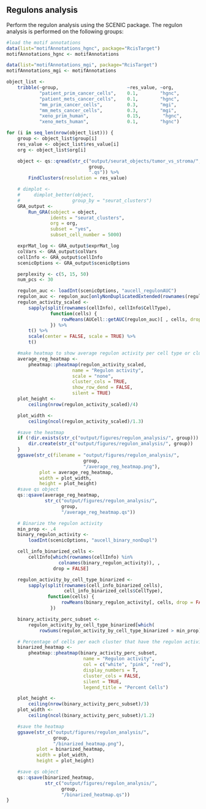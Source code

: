 
## Regulons analysis

Perform the regulon analysis using the SCENIC package. The regulon analysis is 
performed on the following groups:

```r
#load the motif annotations
data(list="motifAnnotations_hgnc", package="RcisTarget")
motifAnnotations_hgnc <- motifAnnotations

data(list="motifAnnotations_mgi", package="RcisTarget")
motifAnnotations_mgi <- motifAnnotations

object_list <-
    tribble(~group,                         ~res_value, ~org,
            "patient_prim_cancer_cells",    0.1,        "hgnc",
            "patient_mets_cancer_cells",    0.1,        "hgnc",
            "mm_prim_cancer_cells",         0.3,        "mgi",
            "mm_mets_cancer_cells",         0.3,        "mgi",
            "xeno_prim_human",              0.15,        "hgnc",
            "xeno_mets_human",              0.1,        "hgnc")

for (i in seq_len(nrow(object_list))) {
    group <- object_list$group[i]
    res_value <- object_list$res_value[i]
    org <- object_list$org[i]

    object <- qs::qread(str_c("output/seurat_objects/tumor_vs_stroma/",
                              group,
                              ".qs")) %>%
        FindClusters(resolution = res_value)

    # dimplot <- 
    #     dimplot_better(object,
    #                   group_by = "seurat_clusters")
    GRA_output <-
        Run_GRA(sobject = object,
                idents = "seurat_clusters",
                org = org,
                subset = "yes",
                subset_cell_number = 5000)

    exprMat_log <- GRA_output$exprMat_log
    colVars <- GRA_output$colVars
    cellInfo <- GRA_output$cellInfo
    scenicOptions <- GRA_output$scenicOptions

    perplexity <- c(5, 15, 50)
    num_pcs <- 30

    regulon_auc <- loadInt(scenicOptions, "aucell_regulonAUC")
    regulon_auc <- regulon_auc[onlyNonDuplicatedExtended(rownames(regulon_auc)),]
    regulon_activity_scaled <-
        sapply(split(rownames(cellInfo), cellInfo$CellType),
                function(cells) {
                    rowMeans(AUCell::getAUC(regulon_auc)[ , cells, drop = FALSE])
                }) %>%
        t() %>%
        scale(center = FALSE, scale = TRUE) %>%
        t()

    #make heatmap to show average regulon activity per cell type or cluster
    average_reg_heatmap <- 
        pheatmap::pheatmap(regulon_activity_scaled,
                        name = "Regulon activity",
                        scale = "none",
                        cluster_cols = TRUE,
                        show_row_dend = FALSE,
                        silent = TRUE)
    plot_height <- 
        ceiling(nrow(regulon_activity_scaled)/4)

    plot_width <- 
        ceiling(ncol(regulon_activity_scaled)/1.3)

    #save the heatmap
    if (!dir.exists(str_c("output/figures/regulon_analysis/", group))) {
        dir.create(str_c("output/figures/regulon_analysis/", group))
    }
    ggsave(str_c(filename = "output/figures/regulon_analysis/",
                            group,
                            "/average_reg_heatmap.png"),
            plot = average_reg_heatmap,
            width = plot_width,
            height = plot_height)
    #save qs object
    qs::qsave(average_reg_heatmap,
              str_c("output/figures/regulon_analysis/",
                    group,
                    "/average_reg_heatmap.qs"))

    # Binarize the regulon activity
    min_prop <- .4
    binary_regulon_activity <-
        loadInt(scenicOptions, "aucell_binary_nonDupl")

    cell_info_binarized_cells <-
        cellInfo[which(rownames(cellInfo) %in%
                   colnames(binary_regulon_activity)), ,
                 drop = FALSE]

    regulon_activity_by_cell_type_binarized <-
        sapply(split(rownames(cell_info_binarized_cells),
                     cell_info_binarized_cells$CellType),
               function(cells) {
                    rowMeans(binary_regulon_activity[, cells, drop = FALSE])
                })

    binary_activity_perc_subset <-
        regulon_activity_by_cell_type_binarized[which(
            rowSums(regulon_activity_by_cell_type_binarized > min_prop) > 0),]

    # Percentage of cells per each cluster that have the regulon activity
    binarized_heatmap <-
        pheatmap::pheatmap(binary_activity_perc_subset,
                            name = "Regulon activity",
                            col = c("white", "pink", "red"),
                            display_numbers = T,
                            cluster_cols = FALSE,
                            silent = TRUE,
                            legend_title = "Percent Cells")

    plot_height <-
        ceiling(nrow(binary_activity_perc_subset)/3)
    plot_width <-
        ceiling(ncol(binary_activity_perc_subset)/1.2)

    #save the heatmap
    ggsave(str_c("output/figures/regulon_analysis/",
                 group,
                 "/binarized_heatmap.png"),
           plot = binarized_heatmap,
           width = plot_width,
           height = plot_height)

    #save qs object
    qs::qsave(binarized_heatmap,
              str_c("output/figures/regulon_analysis/",
                    group,
                    "/binarized_heatmap.qs"))
}

```

